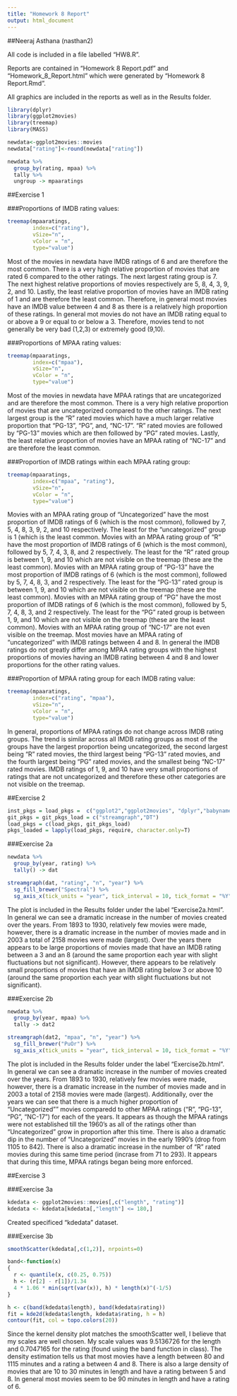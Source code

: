 ```yaml
---
title: "Homework 8 Report"
output: html_document
---
```


##Neeraj Asthana (nasthan2)

All code is included in a file labelled "HW8.R". 

Reports are contained in "Homework 8 Report.pdf" and "Homework_8_Report.html" which were generated by "Homework 8 Report.Rmd".

All graphics are included in the reports as well as in the Results folder. 

```r
library(dplyr)
library(ggplot2movies)
library(treemap)
library(MASS)

newdata<-ggplot2movies::movies
newdata["rating"]<-round(newdata["rating"])

newdata %>%
  group_by(rating, mpaa) %>%
  tally %>%
  ungroup -> mpaaratings
```

##Exercise 1

###Proportions of IMDB rating values:

```r
treemap(mpaaratings,
        index=c("rating"),
        vSize="n",
        vColor = "n",
        type="value")
```

Most of the movies in newdata have IMDB ratings of 6 and are therefore the most common. There is a very high relative proportion of movies that are rated 6 compared to the other ratings. The next largest rating group is 7. The next highest relative proportions of movies respectively are 5, 8, 4, 3, 9, 2, and 10. Lastly, the least relative proportion of movies have an IMDB rating of 1 and are therefore the least common. Therefore, in general most movies have an IMDB value between 4 and 8 as there is a relatively high proportion of these ratings. In general mot movies do not have an IMDB rating equal to or above a 9 or equal to or below a 3. Therefore, movies tend to not generally be very bad (1,2,3) or extremely good (9,10). 

###Proportions of MPAA rating values:

```r
treemap(mpaaratings,
        index=c("mpaa"),
        vSize="n",
        vColor = "n",
        type="value")
```

Most of the movies in newdata have MPAA ratings that are uncategorized and are therefore the most common. There is a very high relative proportion of movies that are uncategorized compared to the other ratings. The next largest group is the “R” rated movies which have a much larger relative proportion that “PG-13”, “PG”, and, “NC-17”. “R” rated movies are followed by “PG-13” movies which are then followed by “PG” rated movies. Lastly, the least relative proportion of movies have an MPAA rating of “NC-17” and are therefore the least common.

###Proportion of IMDB ratings within each MPAA rating group:

```r
treemap(mpaaratings,
        index=c("mpaa", "rating"),
        vSize="n",
        vColor = "n",
        type="value")
```

Movies with an MPAA rating group of “Uncategorized” have the most proportion of IMDB ratings of 6 (which is the most common), followed by 7, 5, 4, 8, 3, 9, 2, and 10 respectively. The least for the “uncategorized” group is 1 (which is the least common. Movies with an MPAA rating group of “R” have the most proportion of IMDB ratings of 6 (which is the most common), followed by 5, 7, 4, 3, 8, and 2 respectively. The least for the “R” rated group is between 1, 9, and 10 which are not visible on the treemap (these are the least common). Movies with an MPAA rating group of “PG-13” have the most proportion of IMDB ratings of 6 (which is the most common), followed by 5, 7, 4, 8, 3, and 2 respectively. The least for the “PG-13” rated group is between 1, 9, and 10 which are not visible on the treemap (these are the least common). Movies with an MPAA rating group of “PG” have the most proportion of IMDB ratings of 6 (which is the most common), followed by 5, 7, 4, 8, 3, and 2 respectively. The least for the “PG” rated group is between 1, 9, and 10 which are not visible on the treemap (these are the least common). Movies with an MPAA rating group of “NC-17” are not even visible on the treemap. Most movies have an MPAA rating of “uncategorized” with IMDB ratings between 4 and 8. In general the IMDB ratings do not greatly differ among MPAA rating groups with the highest proportions of movies having an IMDB rating between 4 and 8 and lower proportions for the other rating values. 

###Proportion of MPAA rating group for each IMDB rating value:

```r
treemap(mpaaratings,
        index=c("rating", "mpaa"),
        vSize="n",
        vColor = "n",
        type="value")
```

In general, proportions of MPAA ratings do not change across IMDB rating groups. The trend is similar across all IMDB rating groups as most of the groups have the largest proportion being uncategorized, the second largest being “R” rated movies, the third largest being “PG-13” rated movies, and the fourth largest being “PG” rated movies, and the smallest being “NC-17” rated movies. IMDB ratings of 1, 9, and 10 have very small proportions of ratings that are not uncategorized and therefore these other categories are not visible on the treemap. 

##Exercise 2

```r
inst_pkgs = load_pkgs =  c("ggplot2","ggplot2movies", "dplyr","babynames","data.table","Rcpp")
git_pkgs = git_pkgs_load = c("streamgraph","DT")
load_pkgs = c(load_pkgs, git_pkgs_load)
pkgs_loaded = lapply(load_pkgs, require, character.only=T)
```

###Exercise 2a

```r
newdata %>% 
  group_by(year, rating) %>% 
  tally() -> dat

streamgraph(dat, "rating", "n", "year") %>%
  sg_fill_brewer("Spectral") %>%
  sg_axis_x(tick_units = "year", tick_interval = 10, tick_format = "%Y")
```

The plot is included in the Results folder under the label “Exercise2a.html”. In general we can see a dramatic increase in the number of movies created over the years. From 1893 to 1930, relatively few movies were made, however, there is a dramatic increase in the number of movies made and in 2003 a total of 2158 movies were made (largest). Over the years there appears to be large proportions of movies made that have an IMDB rating between a 3 and an 8 (around the same proportion each year with slight fluctuations but not significant). However, there appears to be relatively small proportions of movies that have an IMDB rating below 3 or above 10 (around the same proportion each year with slight fluctuations but not significant). 

###Exercise 2b

```r
newdata %>% 
  group_by(year, mpaa) %>% 
  tally -> dat2

streamgraph(dat2, "mpaa", "n", "year") %>%
  sg_fill_brewer("PuOr") %>%
  sg_axis_x(tick_units = "year", tick_interval = 10, tick_format = "%Y")
```

The plot is included in the Results folder under the label “Exercise2b.html”. In general we can see a dramatic increase in the number of movies created over the years. From 1893 to 1930, relatively few movies were made, however, there is a dramatic increase in the number of movies made and in 2003 a total of 2158 movies were made (largest). Additionally, over the years we can see that there is a much higher proportion of "Uncategorized"" movies comparedd to other MPAA ratings ("R", "PG-13", "PG", "NC-17") for each of the years. It appears as though the MPAA ratings were not established till the 1960's as all of the ratings other than "Uncategorized" grow in proportion after this time. There is also a dramatic dip in the number of "Uncategorized" movies in the early 1990's (drop from 1105 to 842). There is also a dramatic increase in the number of "R" rated movies during this same time period (incrase from 71 to 293). It appears that during this time, MPAA ratings began being more enforced. 

##Exercise 3

###Exercise 3a

```r
kdedata <- ggplot2movies::movies[,c("length", "rating")]
kdedata <- kdedata[kdedata[,"length"] <= 180,]
```

Created specificed "kdedata" dataset.

###Exercise 3b

```r
smoothScatter(kdedata[,c(1,2)], nrpoints=0)

band<-function(x)
{
  r <- quantile(x, c(0.25, 0.75))
  h <- (r[2] - r[1])/1.34
  4 * 1.06 * min(sqrt(var(x)), h) * length(x)^(-1/5)
}

h <- c(band(kdedata$length), band(kdedata$rating))
fit = kde2d(kdedata$length, kdedata$rating, h = h)
contour(fit, col = topo.colors(20))
```

Since the kernel density plot matches the smoothScatter well, I believe that my scales are well chosen. My scale values was 9.5136726 for the length and 0.7047165 for the rating (found using the band function in class). The density estimation tells us that most movies have a length between 80 and 1115 minutes and a rating a between 4 and 8. There is also a large density of movies that are 10 to 30 minutes in length and have a rating between 5 and 8. In general most movies seem to be 90 minutes in length and have a rating of 6. 